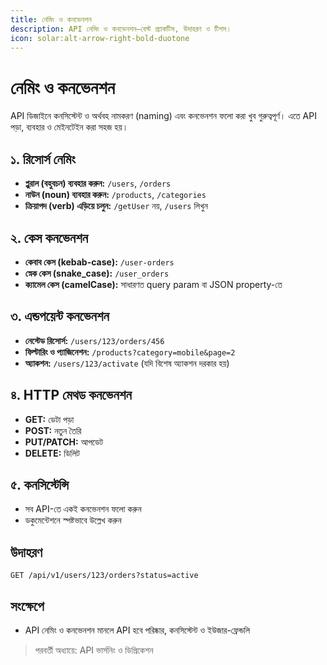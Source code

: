 ```yaml
---
title: নেমিং ও কনভেনশন
description: API নেমিং ও কনভেনশন—বেস্ট প্র্যাকটিস, উদাহরণ ও টিপস।
icon: solar:alt-arrow-right-bold-duotone
---
```


# নেমিং ও কনভেনশন

API ডিজাইনে কনসিস্টেন্ট ও অর্থবহ নামকরণ (naming) এবং কনভেনশন ফলো করা খুব গুরুত্বপূর্ণ। এতে API পড়া, ব্যবহার ও মেইনটেইন করা সহজ হয়।

## ১. রিসোর্স নেমিং
- **প্লুরাল (বহুবচন) ব্যবহার করুন:** `/users`, `/orders`
- **নাউন (noun) ব্যবহার করুন:** `/products`, `/categories`
- **ক্রিয়াপদ (verb) এড়িয়ে চলুন:** `/getUser` নয়, `/users` লিখুন

## ২. কেস কনভেনশন
- **কেবাব কেস (kebab-case):** `/user-orders`
- **স্নেক কেস (snake_case):** `/user_orders`
- **ক্যামেল কেস (camelCase):** সাধারণত query param বা JSON property-তে

## ৩. এন্ডপয়েন্ট কনভেনশন
- **নেস্টেড রিসোর্স:** `/users/123/orders/456`
- **ফিল্টারিং ও প্যাজিনেশন:** `/products?category=mobile&page=2`
- **অ্যাকশন:** `/users/123/activate` (যদি বিশেষ অ্যাকশন দরকার হয়)

## ৪. HTTP মেথড কনভেনশন
- **GET:** ডেটা পড়া
- **POST:** নতুন তৈরি
- **PUT/PATCH:** আপডেট
- **DELETE:** ডিলিট

## ৫. কনসিস্টেন্সি
- সব API-তে একই কনভেনশন ফলো করুন
- ডকুমেন্টেশনে স্পষ্টভাবে উল্লেখ করুন

## উদাহরণ
```
GET /api/v1/users/123/orders?status=active
```

## সংক্ষেপে
- API নেমিং ও কনভেনশন মানলে API হবে পরিষ্কার, কনসিস্টেন্ট ও ইউজার-ফ্রেন্ডলি

> পরবর্তী অধ্যায়ে: API ভার্সনিং ও ডিপ্রিকেশন
